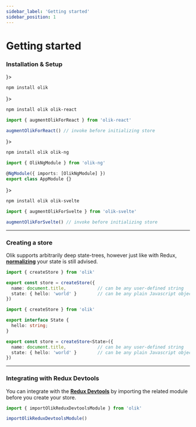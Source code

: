 ```yaml
---
sidebar_label: 'Getting started'
sidebar_position: 1
---
```


# Getting started

### Installation & Setup


<Tabs groupId="frameworks">
<TabItem value="native" label={<div className="tab-ts"></div>}>

```bash
npm install olik
```

</TabItem>
<TabItem value="react" label={<div className="tab-react"></div>}>

```bash
npm install olik olik-react
```

```ts
import { augmentOlikForReact } from 'olik-react'

augmentOlikForReact() // invoke before initializing store
```

</TabItem>
<TabItem value="angular" label={<div className="tab-ng"></div>}>

```bash
npm install olik olik-ng
```

```ts
import { OlikNgModule } from 'olik-ng'

@NgModule({ imports: [OlikNgModule] })
export class AppModule {}
```

</TabItem>
<TabItem value="svelte" label={<div className="tab-svelte"></div>}>

```bash
npm install olik olik-svelte
```

```ts
import { augmentOlikForSvelte } from 'olik-svelte'

augmentOlikForSvelte() // invoke before initializing store
```

</TabItem>
</Tabs>

---

### Creating a store

Olik supports arbitrarily deep state-trees, however just like with Redux, [**normalizing**](https://redux.js.org/recipes/structuring-reducers/normalizing-state-shape) your state is still advised.

<Tabs groupId="create">
<TabItem value="no-types" label="With inferred types">

```ts
import { createStore } from 'olik'

export const store = createStore({
  name: document.title,            // can be any user-defined string
  state: { hello: 'world' }        // can be any plain Javascript object
})
```

</TabItem>
<TabItem value="with-types" label="With declared types">

```ts
import { createStore } from 'olik'

export interface State {
  hello: string;
}

export const store = createStore<State>({
  name: document.title,            // can be any user-defined string
  state: { hello: 'world' }        // can be any plain Javascript object
})
```

</TabItem>
</Tabs>

---

### Integrating with Redux Devtools

You can integrate with the [**Redux Devtools**](https://github.com/reduxjs/redux-devtools) by importing the related module before you create your store.

```ts
import { importOlikReduxDevtoolsModule } from 'olik'

importOlikReduxDevtoolsModule()
```